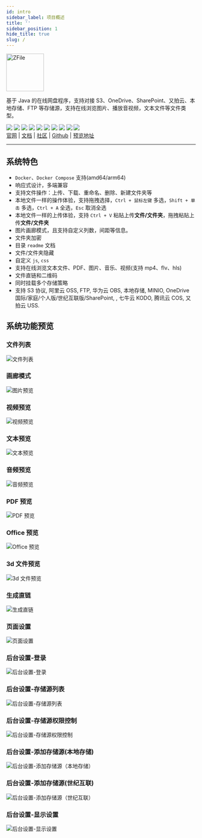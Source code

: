 ```yaml
---
id: intro
sidebar_label: 项目概述
title: ''
sidebar_position: 1
hide_title: true
slug: /
---
```



<div class="text-center">
    <a href="https://zfile.vip" target="_blank" rel="noopener noreferrer">
        <img width="100" src="/img/2022/08/13/zfile2.png" alt="ZFile" />
    </a>
    <p>基于 Java 的在线网盘程序，支持对接 S3、OneDrive、SharePoint、又拍云、本地存储、FTP 等存储源，支持在线浏览图片、播放音视频，文本文件等文件类型。</p>
    <div class="space-x-1">
        <img src="https://api.codacy.com/project/badge/Grade/70b793267f7941d58cbd93f50c9a8e0a"/>
        <img src="https://shields.zfile.vip/github/last-commit/zhaojun1998/zfile.svg?style=flat-square"/>
        <img src="https://shields.zfile.vip/github/downloads/zhaojun1998/zfile/total?style=flat-square"/>
        <img src="https://shields.zfile.vip/github/v/release/zhaojun1998/zfile?style=flat-square"/>
        <img src="https://shields.zfile.vip/github/commit-activity/y/zhaojun1998/zfile?style=flat-square"/>
        <img src="https://shields.zfile.vip/github/issues/zhaojun1998/zfile?style=flat-square"/>
        <img src="https://shields.zfile.vip/github/issues-closed-raw/zhaojun1998/zfile?style=flat-square"/>
        <img src="https://shields.zfile.vip/github/forks/zhaojun1998/zfile?style=flat-square"/>
        <img src="https://shields.zfile.vip/github/stars/zhaojun1998/zfile?style=flat-square"/>
        <img src="https://shields.zfile.vip/github/watchers/zhaojun1998/zfile?style=flat-square"/>
    </div>
    <span class="space-x-2">
        <a href="https://zfile.vip">官网</a>
        <span>|</span>
        <a href="https://docs.zfile.vip">文档</a>
        <span>|</span>
        <a href="https://bbs.zfile.vip">社区</a>
        <span>|</span>
        <a href="https://github.com/zhaojun1998/zfile">Github</a>
        <span>|</span>
        <a href="https://demo.zfile.vip">预览地址</a>
    </span>
</div>

------------------------------


## 系统特色

* `Docker`、`Docker Compose` 支持(amd64/arm64)
* 响应式设计，多端兼容
* 支持文件操作：上传、下载、重命名、删除、新建文件夹等
* 本地文件一样的操作体验，支持拖拽选择，`Ctrl + 鼠标左键` 多选，`Shift + 单击` 多选，`Ctrl + A` 全选，`Esc` 取消全选
* 本地文件一样的上传体验，支持 `Ctrl + V` 粘贴上传**文件/文件夹**，拖拽粘贴上传**文件/文件夹**
* 图片画廊模式，且支持自定义列数，间距等信息。
* 文件夹加密
* 目录 `readme` 文档
* 文件/文件夹隐藏
* 自定义 `js`, `css`
* 支持在线浏览文本文件、PDF、图片、音乐、视频(支持 mp4、flv、hls)
* 文件直链和二维码
* 同时挂载多个存储策略
* 支持 S3 协议, 阿里云 OSS, FTP, 华为云 OBS, 本地存储, MINIO, OneDrive 国际/家庭/个人版/世纪互联版/SharePoint, , 七牛云 KODO, 腾讯云 COS, 又拍云 USS.

## 系统功能预览

### 文件列表
![文件列表](/img/2022/08/13/0urMn8.png)
### 画廊模式
![图片预览](/img/2022/08/13/d2J9aE.png)
### 视频预览
![视频预览](/img/2022/08/13/tBX00R.png)
### 文本预览
![文本预览](/img/2022/08/13/7dDy4G.png)
### 音频预览
![音频预览](/img/2022/08/13/N5bU1R.png)
### PDF 预览
![PDF 预览](/img/2022/08/13/H327bV.png)
### Office 预览
![Office 预览](/img/2022/08/27/RxeiqI.png)
### 3d 文件预览
![3d 文件预览](/img/2022/08/29/8iszyh.png)
### 生成直链
![生成直链](/img/2022/08/13/zCX3xT.jpg)
### 页面设置
![页面设置](/img/2022/08/13/54nYv2.png)
### 后台设置-登录
![后台设置-登录](/img/2022/08/13/J8P2Zf.png)
### 后台设置-存储源列表
![后台设置-存储源列表](/img/2022/08/13/jymieO.png)
### 后台设置-存储源权限控制
![后台设置-存储源权限控制](/img/2022/08/13/JgiwkH.jpg)
### 后台设置-添加存储源(本地存储)
![后台设置-添加存储源（本地存储）](/img/2022/08/13/add-storage.png)
### 后台设置-添加存储源(世纪互联)
![后台设置-添加存储源（世纪互联）](/img/2022/08/13/add-storage2.png)
### 后台设置-显示设置
![后台设置-显示设置](/img/2022/08/13/view-setting.png)